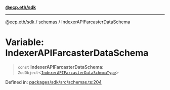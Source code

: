 [**@ecp.eth/sdk**](/sdk-reference/index.mdx)

***

[@ecp.eth/sdk](/sdk-reference/index.mdx) / [schemas](/sdk-reference/schemas/index.mdx) / IndexerAPIFarcasterDataSchema

# Variable: IndexerAPIFarcasterDataSchema

> `const` **IndexerAPIFarcasterDataSchema**: `ZodObject`\<[`IndexerAPIFarcasterDataSchemaType`](/sdk-reference/schemas/type-aliases/IndexerAPIFarcasterDataSchemaType.mdx)\>

Defined in: [packages/sdk/src/schemas.ts:204](https://github.com/ecp-eth/comments-monorepo/blob/main/packages/sdk/src/schemas.ts#L204)
